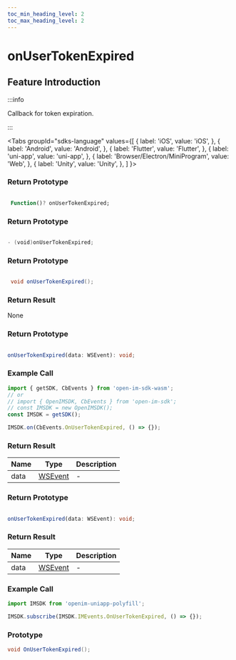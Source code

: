 ```yaml
---
toc_min_heading_level: 2
toc_max_heading_level: 2
---
```


# onUserTokenExpired

## Feature Introduction

:::info

Callback for token expiration.

:::

<Tabs
groupId="sdks-language"
values={[
{ label: 'iOS', value: 'iOS', },
{ label: 'Android', value: 'Android', },
{ label: 'Flutter', value: 'Flutter', },
{ label: 'uni-app', value: 'uni-app', },
{ label: 'Browser/Electron/MiniProgram', value: 'Web', },
{ label: 'Unity', value: 'Unity', },
]
}>

<TabItem value="Flutter">

### Return Prototype

```dart showLineNumbers

 Function()? onUserTokenExpired;

```

</TabItem>

<TabItem value="iOS">

### Return Prototype

```swift showLineNumbers

- (void)onUserTokenExpired;

```

</TabItem>

<TabItem value="Android">

### Return Prototype

```java showLineNumbers

 void onUserTokenExpired();

```
### Return Result
None

</TabItem>

<TabItem value="Web">

### Return Prototype

```ts showLineNumbers

onUserTokenExpired(data: WSEvent): void;

```

### Example Call

```js showLineNumbers
import { getSDK, CbEvents } from 'open-im-sdk-wasm';
// or
// import { OpenIMSDK, CbEvents } from 'open-im-sdk';
// const IMSDK = new OpenIMSDK();
const IMSDK = getSDK();

IMSDK.on(CbEvents.OnUserTokenExpired, () => {});
```

### Return Result

| Name | Type                                    | Description |
| ---- | --------------------------------------- | ----------- |
| data | [WSEvent](/class/response.mdx) | -          |

</TabItem>

<TabItem value="uni-app">

### Return Prototype

```ts showLineNumbers

onUserTokenExpired(data: WSEvent): void;

```

### Return Result

| Name | Type                                    | Description |
| ---- | --------------------------------------- | ----------- |
| data | [WSEvent](/class/response.mdx) | -          |

### Example Call

```js showLineNumbers
import IMSDK from 'openim-uniapp-polyfill';

IMSDK.subscribe(IMSDK.IMEvents.OnUserTokenExpired, () => {});
```

</TabItem>

<TabItem value="Unity">

### Prototype

```C# showLineNumbers
void OnUserTokenExpired();
```

</TabItem>

</Tabs>